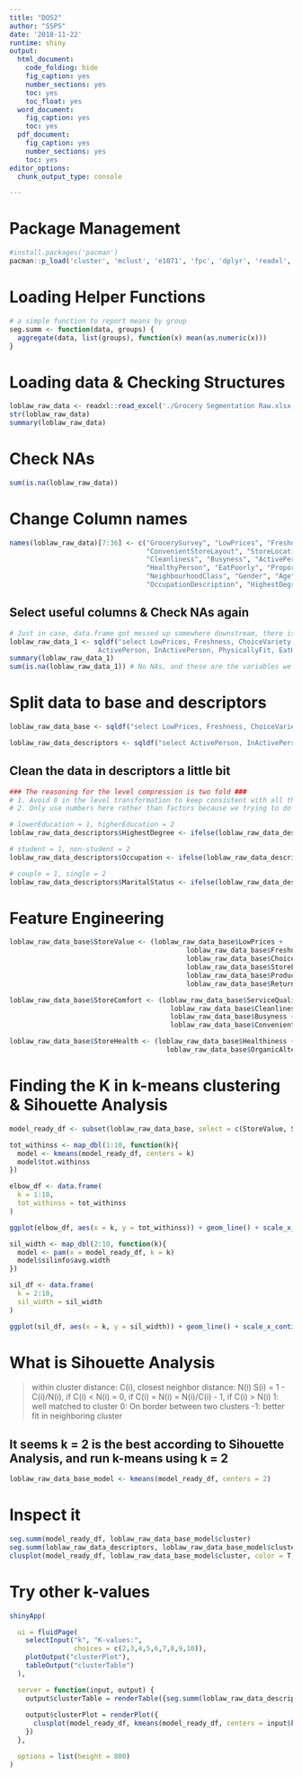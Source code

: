 ```yaml
---
title: "DOS2"
author: "SSPS"
date: '2018-11-22'
runtime: shiny
output:
  html_document:
    code_folding: hide
    fig_caption: yes
    number_sections: yes
    toc: yes
    toc_float: yes
  word_document:
    fig_caption: yes
    toc: yes
  pdf_document:
    fig_caption: yes
    number_sections: yes
    toc: yes
editor_options:
  chunk_output_type: console

---
```


# Package Management
```r
#install.packages('pacman')
pacman::p_load('cluster', 'mclust', 'e1071', 'fpc', 'dplyr', 'readxl', 'sqldf', 'tidyr', 'purrr', 'ggplot2', 'shiny')
```

# Loading Helper Functions
```r
# a simple function to report means by group
seg.summ <- function(data, groups) {
  aggregate(data, list(groups), function(x) mean(as.numeric(x)))  
}
```

# Loading data & Checking Structures
```r
loblaw_raw_data <- readxl::read_excel('./Grocery Segmentation Raw.xlsx', sheet = 'Loblaw_Data_Collection')
str(loblaw_raw_data)
summary(loblaw_raw_data)
```

# Check NAs
```r
sum(is.na(loblaw_raw_data))
```

# Change Column names
```r
names(loblaw_raw_data)[7:36] <- c("GrocerySurvey", "LowPrices", "Freshness", "ChoiceVariety", "Healthiness", "OrganicAlternatives", 
                                  "ConvenientStoreLayout", "StoreLocation", "ProductQuality", "ServiceQuality", "ReturnPolicy", 
                                  "Cleanliness", "Busyness", "ActivePerson", "InActivePerson", "PhysicallyFit", "EatHealthy", 
                                  "HealthyPerson", "EatPoorly", "ProportionFoodThatAreFruitsAndVegetables", "HoursOfExerciseLastWeek", 
                                  "NeighbourhoodClass", "Gender", "Age", "FamilySize", "MaritalStatus", "Occupation", 
                                  "OccupationDescription", "HighestDegree", "HouseholdAnnualIncome")
```

## Select useful columns & Check NAs again
```r
# Just in case, data.frame got messed up somewhere downstream, there is a easier way to get restarted. 
loblaw_raw_data_1 <- sqldf("select LowPrices, Freshness, ChoiceVariety, Healthiness, OrganicAlternatives, ConvenientStoreLayout, StoreLocation, ProductQuality, ServiceQuality, ReturnPolicy, Cleanliness, Busyness, 
                      ActivePerson, InActivePerson, PhysicallyFit, EatHealthy, HealthyPerson, EatPoorly, ProportionFoodThatAreFruitsAndVegetables, HoursOfExerciseLastWeek, NeighbourhoodClass, MaritalStatus, Gender, Age, FamilySize, Occupation, HighestDegree, HouseholdAnnualIncome from loblaw_raw_data")
summary(loblaw_raw_data_1)
sum(is.na(loblaw_raw_data_1)) # No NAs, and these are the variables we think that worth further exploration
```

# Split data to base and descriptors
```r
loblaw_raw_data_base <- sqldf("select LowPrices, Freshness, ChoiceVariety, Healthiness, OrganicAlternatives, ConvenientStoreLayout, StoreLocation, ProductQuality, ServiceQuality, ReturnPolicy, Cleanliness, Busyness from loblaw_raw_data")

loblaw_raw_data_descriptors <- sqldf("select ActivePerson, InActivePerson, PhysicallyFit, EatHealthy, HealthyPerson, EatPoorly, ProportionFoodThatAreFruitsAndVegetables, HoursOfExerciseLastWeek, NeighbourhoodClass, MaritalStatus, Gender, Age, FamilySize, Occupation, HighestDegree, HouseholdAnnualIncome from loblaw_raw_data")
```

## Clean the data in descriptors a little bit
```r
### The reasoning for the level compression is two fold ###
# 1. Avoid 0 in the level transformation to keep consistent with all the other categorical variables (they all start with 1)
# 2. Only use numbers here rather than factors because we trying to do k-mean clustering

# lowerEducation = 1, higherEducation = 2
loblaw_raw_data_descriptors$HighestDegree <- ifelse(loblaw_raw_data_descriptors$HighestDegree == 2, 1, 2)

# student = 1, non-student = 2
loblaw_raw_data_descriptors$Occupation <- ifelse(loblaw_raw_data_descriptors$Occupation == 5, 1, 2)

# couple = 1, single = 2
loblaw_raw_data_descriptors$MaritalStatus <- ifelse(loblaw_raw_data_descriptors$MaritalStatus %in% c(1,2), 1, 2)
```

# Feature Engineering
```r
loblaw_raw_data_base$StoreValue <- (loblaw_raw_data_base$LowPrices + 
                                            loblaw_raw_data_base$Freshness + 
                                            loblaw_raw_data_base$ChoiceVariety + 
                                            loblaw_raw_data_base$StoreLocation + 
                                            loblaw_raw_data_base$ProductQuality + 
                                            loblaw_raw_data_base$ReturnPolicy) / 6

loblaw_raw_data_base$StoreComfort <- (loblaw_raw_data_base$ServiceQuality + 
                                        loblaw_raw_data_base$Cleanliness + 
                                        loblaw_raw_data_base$Busyness + 
                                        loblaw_raw_data_base$ConvenientStoreLayout) / 4 

loblaw_raw_data_base$StoreHealth <- (loblaw_raw_data_base$Healthiness + 
                                       loblaw_raw_data_base$OrganicAlternatives) / 2
```

# Finding the K in k-means clustering & Sihouette Analysis
```r
model_ready_df <- subset(loblaw_raw_data_base, select = c(StoreValue, StoreComfort, StoreHealth))

tot_withinss <- map_dbl(1:10, function(k){
  model <- kmeans(model_ready_df, centers = k)
  model$tot.withinss
})

elbow_df <- data.frame(
  k = 1:10,
  tot_withinss = tot_withinss
)

ggplot(elbow_df, aes(x = k, y = tot_withinss)) + geom_line() + scale_x_continuous(breaks = 1:10)

sil_width <- map_dbl(2:10, function(k){
  model <- pam(x = model_ready_df, k = k)
  model$silinfo$avg.width
})

sil_df <- data.frame(
  k = 2:10, 
  sil_width = sil_width
)

ggplot(sil_df, aes(x = k, y = sil_width)) + geom_line() + scale_x_continuous(breaks = 2:10)

```

# What is Sihouette Analysis
> within cluster distance: C(i), closest neighbor distance: N(i)
> S(i) = 1 - C(i)/N(i), if C(i) < N(i)
       = 0,             if C(i) = N(i)
       = N(i)/C(i) - 1, if C(i) > N(i)
> 1: well matched to cluster
> 0: On border between two clusters
> -1: better fit in neighboring cluster

## It seems k = 2 is the best according to Sihouette Analysis, and run k-means using k = 2
```r
loblaw_raw_data_base_model <- kmeans(model_ready_df, centers = 2)
```

# Inspect it
```r
seg.summ(model_ready_df, loblaw_raw_data_base_model$cluster)
seg.summ(loblaw_raw_data_descriptors, loblaw_raw_data_base_model$cluster)
clusplot(model_ready_df, loblaw_raw_data_base_model$cluster, color = T, shade = T, labels = 2, lines = 0, main = "K-means cluser plot")
```

# Try other k-values
```r
shinyApp(

  ui = fluidPage(
    selectInput("k", "K-values:",
                choices = c(2,3,4,5,6,7,8,9,10)),
    plotOutput("clusterPlot"),
    tableOutput("clusterTable")
  ),

  server = function(input, output) {
    output$clusterTable = renderTable({seg.summ(loblaw_raw_data_descriptors, kmeans(model_ready_df, centers = input$k)$cluster)})
    
    output$clusterPlot = renderPlot({
      clusplot(model_ready_df, kmeans(model_ready_df, centers = input$k)$cluster, color = T, shade = T, labels = 2, lines = 0, main = "K-means cluser plot")
    })
  },

  options = list(height = 800)
)
```